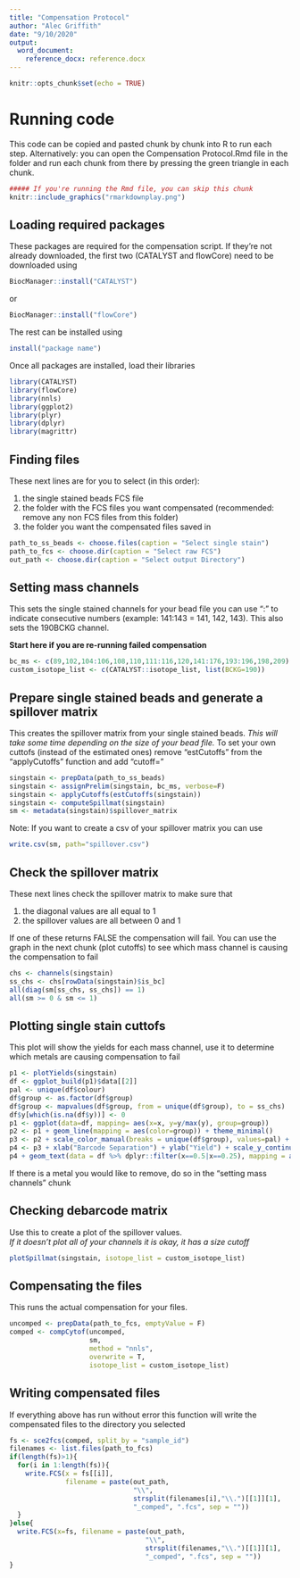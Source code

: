 ---
title: "Compensation Protocol"
author: "Alec Griffith"
date: "9/10/2020"
output:
  word_document:
    reference_docx: reference.docx
---

```{r setup, include=FALSE}
knitr::opts_chunk$set(echo = TRUE)
```

# Running code
This code can be copied and pasted chunk by chunk into R to run each step. Alternatively: you can open the Compensation Protocol.Rmd file in the folder and run each chunk from there by pressing the green triangle in each chunk.

```{r image, echo=FALSE, fig.cap="Rmarkdown play button", out.width='200%'}
##### If you're running the Rmd file, you can skip this chunk
knitr::include_graphics("rmarkdownplay.png")
```

## Loading required packages
These packages are required for the compensation script. If they're not already downloaded, the first two (CATALYST and flowCore) need to be downloaded using
```{r install example, eval=FALSE}
BiocManager::install("CATALYST")
```
or
```{r install example2, eval=FALSE}
BiocManager::install("flowCore")
```
The rest can be installed using
```{r install example3, eval=FALSE}
install("package name")
```

Once all packages are installed, load their libraries

```{r loading packages, results='hide', message=FALSE, warning=FALSE}
library(CATALYST)
library(flowCore)
library(nnls)
library(ggplot2)
library(plyr)
library(dplyr)
library(magrittr)
```

## Finding files
These next lines are for you to select (in this order):  

1) the single stained beads FCS file
1) the folder with the FCS files you want compensated (recommended: remove any non FCS files from this folder)
1) the folder you want the compensated files saved in  

  
```{r file selection}
path_to_ss_beads <- choose.files(caption = "Select single stain")
path_to_fcs <- choose.dir(caption = "Select raw FCS")
out_path <- choose.dir(caption = "Select output Directory")
```

## Setting mass channels
This sets the single stained channels for your bead file you can use ":" to indicate consecutive numbers (example: 141:143 = 141, 142, 143). This also sets the 190BCKG channel.  

**Start here if you are re-running failed compensation**

```{r setting mass channels}
bc_ms <- c(89,102,104:106,108,110,111:116,120,141:176,193:196,198,209)
custom_isotope_list <- c(CATALYST::isotope_list, list(BCKG=190))
```

## Prepare single stained beads and generate a spillover matrix
This creates the spillover matrix from your single stained beads. *This will take some time depending on the size of your bead file.* To set your own cuttofs (instead of the estimated ones) remove "estCutoffs" from the "applyCutoffs" function and add "cutoff="

```{r debarcode and create spillover matrix}
singstain <- prepData(path_to_ss_beads)
singstain <- assignPrelim(singstain, bc_ms, verbose=F)
singstain <- applyCutoffs(estCutoffs(singstain))
singstain <- computeSpillmat(singstain)
sm <- metadata(singstain)$spillover_matrix
```

Note: If you want to create a csv of your spillover matrix you can use
```{r writing csv, eval=FALSE}
write.csv(sm, path="spillover.csv")
```

## Check the spillover matrix
These next lines check the spillover matrix to make sure that  

1) the diagonal values are all equal to 1
1) the spillover values are all between 0 and 1  

If one of these returns FALSE the compensation will fail. You can use the graph in the next chunk (plot cutoffs) to see which mass channel is causing the compensation to fail

```{r checking spillover matrix}
chs <- channels(singstain)
ss_chs <- chs[rowData(singstain)$is_bc]
all(diag(sm[ss_chs, ss_chs]) == 1)
all(sm >= 0 & sm <= 1)
```

## Plotting single stain cuttofs
This plot will show the yields for each mass channel, use it to determine which metals are causing compensation to fail

```{r plot cuttofs}
p1 <- plotYields(singstain)
df <- ggplot_build(p1)$data[[2]]
pal <- unique(df$colour)
df$group <- as.factor(df$group)
df$group <- mapvalues(df$group, from = unique(df$group), to = ss_chs)
df$y[which(is.na(df$y))] <- 0
p1 <- ggplot(data=df, mapping= aes(x=x, y=y/max(y), group=group))
p2 <- p1 + geom_line(mapping = aes(color=group)) + theme_minimal()
p3 <- p2 + scale_color_manual(breaks = unique(df$group), values=pal) + theme(legend.position = "none")
p4 <- p3 + xlab("Barcode Separation") + ylab("Yield") + scale_y_continuous(labels = scales::percent)
p4 + geom_text(data = df %>% dplyr::filter(x==0.5|x==0.25), mapping = aes(label=group, color = group), check_overlap = T)
```

If there is a metal you would like to remove, do so in the "setting mass channels" chunk

## Checking debarcode matrix
Use this to create a plot of the spillover values.  
*If it doesn't plot all of your channels it is okay, it has a size cutoff*

```{r spillover matrix plot}
plotSpillmat(singstain, isotope_list = custom_isotope_list)
```

## Compensating the files
This runs the actual compensation for your files. 

```{r compensate}
uncomped <- prepData(path_to_fcs, emptyValue = F)
comped <- compCytof(uncomped,
                    sm,
                    method = "nnls",
                    overwrite = T,
                    isotope_list = custom_isotope_list)

```

## Writing compensated files
If everything above has run without error this function will write the compensated files to the directory you selected

```{r writing files, message=FALSE, results='hide'}
fs <- sce2fcs(comped, split_by = "sample_id")
filenames <- list.files(path_to_fcs)
if(length(fs)>1){
  for(i in 1:length(fs)){
    write.FCS(x = fs[[i]],
              filename = paste(out_path,
                               "\\",
                               strsplit(filenames[i],"\\.")[[1]][1],
                               "_comped", ".fcs", sep = ""))
  }
}else{
  write.FCS(x=fs, filename = paste(out_path,
                                  "\\",
                                  strsplit(filenames,"\\.")[[1]][1],
                                  "_comped", ".fcs", sep = ""))
}
```

